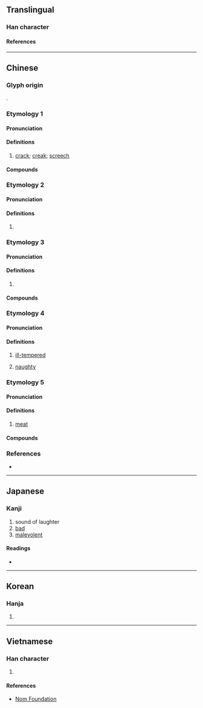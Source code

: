 {{also|尜}}
{{character info}}
==Translingual==

===Han character===
{{Han char|rn=30|rad=口|as=11|sn=14|four=61053|canj=RMUI|ids=⿰口戛}}

====References====
{{Han ref|kx=0205.150|dkj=04184|dj=0428.090|hdz=10675.060|uh=560E}}

----

==Chinese==

===Glyph origin===
{{Han etym}}
{{Han compound|口|戛|ls=psc|c1=s|c2=p|t1=mouth}}.

===Etymology 1===
{{zh-forms}}

====Pronunciation====
{{zh-pron
|m=gā
|c=gaa1,gat1,gaat3
|mc=y
|oc=y
|cat=
}}

====Definitions====
{{zh-hanzi}}

# {{lb|zh|onomatopoeic}} {{n-g|A short but loud sound:}} [[crack]]; [[creak]]; [[screech]]

====Compounds====
{{zh-der|嘎叭|嘎吱|嘎啦|嘎嘎|嘎嘎渣渣|嘎巴|嘎巴兒|嘎巴流星|嘎渣兒|嘰嘰嘎嘎|八嘎}}

===Etymology 2===
{{zh-forms}}

====Pronunciation====
{{zh-pron
|m=gá
|cat=
}}

====Definitions====
{{zh-hanzi}}

# {{zh-only|嘎調}}

===Etymology 3===
{{zh-forms}}

====Pronunciation====
{{zh-pron
|m=gá
|c=gaa4,gaat3
|cat=
}}

====Definitions====
{{zh-hanzi}}

# {{zh-alt-form|尜}}

====Compounds====
{{zh-der|嘎兒|嘎嘎兒|嘎嘎:gága|嘎嘎兒天|嘎嘎棗兒}}

===Etymology 4===
{{zh-forms|alt=玍,戛}}

====Pronunciation====
{{zh-pron
|m=gǎ
|c=gaa2,gaat3
|cat=a
}}

====Definitions====
{{zh-hanzi}}

# {{lb|zh|Beijing Mandarin|Northeastern Mandarin|Jilu Mandarin|Jiaoliao Mandarin|Zhongyuan Mandarin|dialectal Jin}} [[ill-tempered]]
# {{lb|zh|Beijing Mandarin|Northeastern Mandarin|Jilu Mandarin}} [[naughty]]

===Etymology 5===
{{zh-forms|alt=戛,朒}}

====Pronunciation====
{{zh-pron
|m-s=ga3
|cat=n
}}

====Definitions====
{{zh-hanzi}}

# {{lb|zh|Sichuanese}} [[meat]]

====Compounds====
{{zh-der|*嘎嘎}}

===References===
* {{R:yue:Hanzi}}

----

==Japanese==

===Kanji===
{{ja-kanji|grade=|rs=口11}}

# sound of laughter
# [[bad]]
# [[malevolent]]

====Readings====
* {{ja-readings|on=かつ, けち|kun=}}

----

==Korean==

===Hanja===
{{ko-hanja|hangeul=알|rv=al|mr=al}}

# {{rfdef|ko|sort=口11}}

----

==Vietnamese==

===Han character===
{{vi-readings|rs=口11|reading=ca}}

# {{rfdef|vi|sort=口11}}

====References====
* [http://nomfoundation.org/common/nom_details.php?codepoint=560E Nom Foundation]